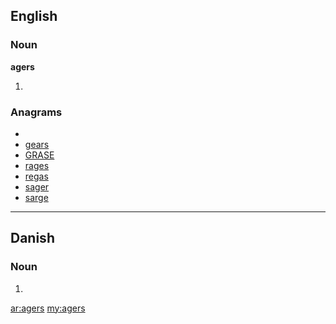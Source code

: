 ==English==
===Noun===
'''agers'''
#{{plural of|[[ager]]}}

===Anagrams===
* {{alphagram|aegrs}}
* [[gears#English|gears]]
* [[GRASE#English|GRASE]]
* [[rages#English|rages]]
* [[regas#English|regas]]
* [[sager#English|sager]]
* [[sarge#English|sarge]]


----

==Danish==

===Noun===
{{infl|da|noun form|g=c}}

# {{form of|genitive singular indefinite|ager|lang=da}}

[[ar:agers]]
[[my:agers]]